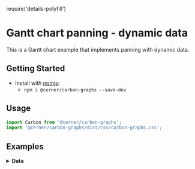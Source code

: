 require('details-polyfill')

# Gantt chart panning - dynamic data

This is a Gantt chart example that implements panning with dynamic data.

## Getting Started

- Install with [npmjs](https://www.npmjs.com):
  - `npm i @cerner/carbon-graphs --save-dev`

## Usage
```js
import Carbon from '@cerner/carbon-graphs';
import '@cerner/carbon-graphs/dist/css/carbon-graphs.css';
```

## Examples
<GanttChart />

<details>
<summary style={{fontSize: 24 }}>
<b>Data</b>
</summary>

### Graph Config object
<GraphConfig />

### Data object
#### Initial Dataset
<InitialDataObject />

#### Dynamic Dataset
<DynamicDataObject />

</details>

